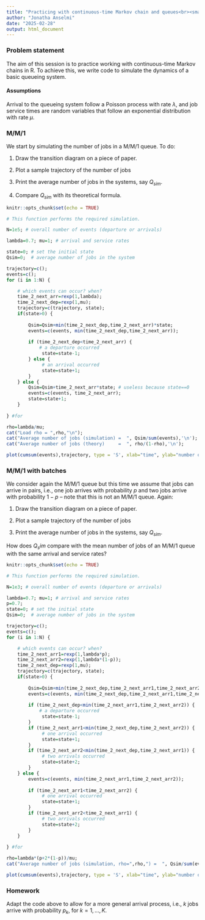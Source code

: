```yaml
---
title: "Practicing with continuous-time Markov chain and queues<br><small>Évaluation de Performances 2025, TD #6, INFO4, Polytech Grenoble</small>"
author: "Jonatha Anselmi"
date: "2025-02-28"
output: html_document
---
```


### Problem statement

The aim of this session is to practice working with continuous-time Markov chains in R. To achieve this, we write code to simulate the dynamics of a basic queueing system.  


#### Assumptions

Arrival to the queueing system follow a Poisson process with rate $\lambda$, and
job service times are random variables that follow an exponential distribution with rate $\mu$.


### M/M/1

We start by simulating the number of jobs in a M/M/1 queue. To do:

1. Draw the transition diagram on a piece of paper.

2. Plot a sample trajectory of the number of jobs

3. Print the average number of jobs in the systems, say $Q_{sim}$.

4. Compare $Q_{sim}$ with its theoretical formula.


```r
knitr::opts_chunk$set(echo = TRUE)

# This function performs the required simulation.

N=1e5; # overall number of events (departure or arrivals)

lambda=0.7; mu=1; # arrival and service rates

state=0; # set the initial state
Qsim=0;  # average number of jobs in the system

trajectory=c();
events=c();
for (i in 1:N) {

    # which events can occur? when?
    time_2_next_arr=rexp(1,lambda);
    time_2_next_dep=rexp(1,mu);
    trajectory=c(trajectory, state);
    if(state>0) {
        
        Qsim=Qsim+min(time_2_next_dep,time_2_next_arr)*state;
        events=c(events, min(time_2_next_dep,time_2_next_arr));
        
        if (time_2_next_dep<time_2_next_arr) {
            # a departure occurred
             state=state-1;
        } else {
             # an arrival occurred
             state=state+1;
        }
    } else {
        Qsim=Qsim+time_2_next_arr*state; # useless because state==0
        events=c(events, time_2_next_arr);
        state=state+1;    
    }
    
} #for

rho=lambda/mu;
cat("Load rho = ",rho,"\n");
cat("Average number of jobs (simulation) =  ", Qsim/sum(events),'\n');
cat("Average number of jobs (theory)     =  ", rho/(1-rho),'\n');

plot(cumsum(events),trajectory, type = 'S', xlab="time", ylab="number of jobs")

```


### M/M/1 with batches

We consider again the M/M/1 queue but this time we assume that jobs can arrive in pairs, i.e., one job arrives with probability $p$ and two jobs arrive with probability $1-p$ -- note that this is not an M/M/1 queue.
Again:

1. Draw the transition diagram on a piece of paper.

2. Plot a sample trajectory of the number of jobs

3. Print the average number of jobs in the systems, say $Q_{sim}$.

How does $Q_sim$ compare with the mean number of jobs of an M/M/1 queue with the same arrival and service rates?

```r
knitr::opts_chunk$set(echo = TRUE)

# This function performs the required simulation.

N=1e3; # overall number of events (departure or arrivals)

lambda=0.7; mu=1; # arrival and service rates
p=0.7;
state=0; # set the initial state
Qsim=0;  # average number of jobs in the system

trajectory=c();
events=c();
for (i in 1:N) {

    # which events can occur? when?
    time_2_next_arr1=rexp(1,lambda*p);
    time_2_next_arr2=rexp(1,lambda*(1-p));
    time_2_next_dep=rexp(1,mu);
    trajectory=c(trajectory, state);
    if(state>0) {
        
        Qsim=Qsim+min(time_2_next_dep,time_2_next_arr1,time_2_next_arr2)*state;
        events=c(events, min(time_2_next_dep,time_2_next_arr1,time_2_next_arr2));
        
        if (time_2_next_dep<min(time_2_next_arr1,time_2_next_arr2)) {
            # a departure occurred
             state=state-1;
        }
        if (time_2_next_arr1<min(time_2_next_dep,time_2_next_arr2)) {
             # one arrival occurred
             state=state+1;
        }
        if (time_2_next_arr2<min(time_2_next_dep,time_2_next_arr1)) {
             # two arrivals occurred
             state=state+2;
        }
    } else {
        events=c(events, min(time_2_next_arr1,time_2_next_arr2));
        
        if (time_2_next_arr1<time_2_next_arr2) {
             # one arrival occurred
             state=state+1;
        }
        if (time_2_next_arr2<time_2_next_arr1) {
             # two arrivals occurred
             state=state+2;
        }
    }
    
} #for

rho=lambda*(p+2*(1-p))/mu;
cat("Average number of jobs (simulation, rho=",rho,") =  ", Qsim/sum(events),'\n');

plot(cumsum(events),trajectory, type = 'S', xlab="time", ylab="number of jobs")
```

### Homework

Adapt the code above to allow for a more general arrival process, i.e., $k$ jobs arrive with probability $p_k$, for $k=1,\ldots,K$.

<br><br>
